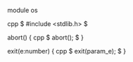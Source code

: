 module os

cpp $
    #include <stdlib.h>
$

abort() {
    cpp $
        abort();
    $
}

exit(e:number) {
    cpp $
        exit(param_e);
    $
}
